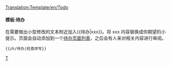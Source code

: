 <noinclude>[[Translation:Template/en/Todo]]</noinclude>{{zh/条目消息框| type  = notice
| image = en/Klipper.png
| text  = <strong>待办</strong><br />{{{1|添加此模板的人没有设置特定的待办，因此应该将其删除或更新。}}}
}}<includeonly>{{{2|[[Category:zh/待办]]}}}</includeonly><noinclude>

====模板:待办====
在需要做出小型修改的文本附近加入<nowiki>{{</nowiki>待办<nowiki>|xxx}}</nowiki>。将 xxx 内容替换成你期望的小提示。页面会自动添加到一个[[:Category:zh/待办|待办页面列表]]，之后会有人来对相关内容进行审阅。
<pre>{{zh/待办|检查拼写}}</pre>

[[Category:zh/信息框|T]]</noinclude>
